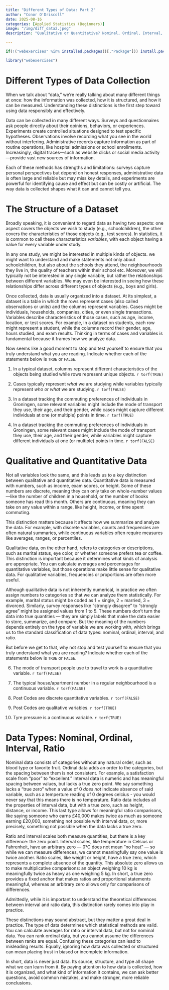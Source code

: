 ```yaml
---
title: "Different Types of Data: Part 2"
author: "Conor O'Driscoll"
date: 2025-08-16
categories: [Applied Statistics (Beginners)]
image: "/img/diff_data2.jpeg"
description: "Qualitative or Quantitative? Nominal, Ordinal, Interval, and Ratio."

---
```


``` r

if(!("webexercises" %in% installed.packages()[,"Package"])) install.packages("webexercises")

library("webexercises")

```


Different Types of Data Collection
======

When we talk about “data,” we’re really talking about many different things at once: how the information was collected, how it is structured, and how it can be measured. Understanding these distinctions is the first step toward using data responsibly and effectively.

Data can be collected in many different ways. Surveys and questionnaires ask people directly about their opinions, behaviors, or experiences. Experiments create controlled situations designed to test specific hypotheses. Observations involve recording what you see in the world without interfering. Administrative records capture information as part of routine operations, like hospital admissions or school enrollments. Increasingly, digital traces—such as website clicks or social media activity—provide vast new sources of information. 

Each of these methods has strengths and limitations: surveys capture personal perspectives but depend on honest responses, administrative data is often large and reliable but may miss key details, and experiments are powerful for identifying cause and effect but can be costly or artificial. The way data is collected shapes what it can and cannot tell you.


The Structure of a Dataset
======

Broadly speaking, it is convenient to regard data as having two aspects: one aspect covers the objects we wish to study (e.g., schoolchildren), the other covers the characteristics of those objects (e.g., test scores). In statistics, it is common to call these characteristics _variables_, with each object having a value for every variable under study. 

In any one study, we might be interested in multiple kinds of objects. we might want to understand and make statements not only about schoolchildren, but also about the schools they attend, the neighbourhoods they live in, the quality of teachers within their school etc. Moreover, we will typically not be interested in any single variable, but rather the relationships between different variables. We may even be interested in seeing how these relationships differ across different types of objects (e.g., boys and girls).

Once collected, data is usually organized into a dataset. At its simplest, a dataset is a table in which the rows represent cases (also called observations or units) and the columns represent variables. Cases might be individuals, households, companies, cities, or even single transactions. Variables describe characteristics of those cases, such as age, income, location, or test scores. For example, in a dataset on students, each row might represent a student, while the columns record their gender, age, hours studied, and exam results. Thinking in terms of cases and variables is fundamental because it frames how we analyze data.


::: {.webex-check .webex-box}

Now seems like a good moment to stop and test yourself to ensure that you truly understand what you are reading. Indicate whether each of the statements below is `TRUE` or `FALSE`.


1. In a typical dataset, columns represent different characteristics of the objects being studied while rows represent unique objects. `r torf(TRUE)`

2. Cases typically represent _what_ we are studying while variables typically represent _who or what_ we are studying. `r torf(FALSE)`

3. In a dataset tracking the commuting preferences of individuals in Groningen, some relevant variables might include the mode of transport they use, their age, and their gender, while cases might capture different individuals at one (or multiple) points in time. `r torf(TRUE)`

4. In a dataset tracking the commuting preferences of individuals in Groningen, some relevant cases might include the mode of transport they use, their age, and their gender, while variables might capture different individuals at one (or multiple) points in time. `r torf(FALSE)`

:::


Qualitative and Quantitative Data
======

Not all variables look the same, and this leads us to a key distinction between qualitative and quantitative data. Quantitative data is measured with numbers, such as income, exam scores, or height. Some of these numbers are discrete, meaning they can only take on whole-number values—like the number of children in a household, or the number of books someone has read this month. Others are continuous, meaning they can take on any value within a range, like height, income, or time spent commuting. 

This distinction matters because it affects how we summarize and analyze the data. For example, with discrete variables, counts and frequencies are often natural summaries, while continuous variables often require measures like averages, ranges, or percentiles.

Qualitative data, on the other hand, refers to categories or descriptions, such as marital status, eye color, or whether someone prefers tea or coffee. This distinction is important because it determines what kinds of analysis are appropriate. You can calculate averages and percentages for quantitative variables, but those operations make little sense for qualitative data. For qualitative variables, frequencies or proportions are often more useful.

Although qualitative data is not inherently numerical, in practice we often assign numbers to categories so that we can analyze them statistically. For example, marital status might be coded as 1 = single, 2 = married, 3 = divorced. Similarly, survey responses like “strongly disagree” to “strongly agree” might be assigned values from 1 to 5. These numbers don’t turn the data into true quantities — they are simply labels that make the data easier to store, summarize, and compare. But the meaning of the numbers depends entirely on the type of variable we are working with, which brings us to the standard classification of data types: nominal, ordinal, interval, and ratio.

::: {.webex-check .webex-box}

But before we get to that, why not stop and test yourself to ensure that you truly understand what you are reading? Indicate whether each of the statements below is `TRUE` or `FALSE`.

6. The mode of transport people use to travel to work is a quantitative variable. `r torf(FALSE)`

7. The typical house/apartment number in a regular neighbourhood is a continuous variable. `r torf(FALSE)`

8. Post Codes are discrete quantitative variables. `r torf(FALSE)`

9. Post Codes are qualitative variables. `r torf(TRUE)`

10. Tyre pressure is a continuous variable. `r torf(TRUE)`

:::


Data Types: Nominal, Ordinal, Interval, Ratio
=======

Nominal data consists of categories without any natural order, such as blood type or favorite fruit. Ordinal data adds an order to the categories, but the spacing between them is not consistent. For example, a satisfaction scale from “poor” to “excellent.” Interval data is numeric and has meaningful spacing between values, but lacks a true zero point. We say something lacks a "true zero" when a value of 0 _does not_ indicate absence of said variable, such as a temperture reading of 0 degrees celcius - you would never say that this means there is no temperature. Ratio data includes all the properties of interval data, but with a true zero, such as height, distance, or income. This last type allows for meaningful ratio comparisons, like saying someone who earns £40,000 makes twice as much as someone earning £20,000, something not possible with interval data, or, more precisely, something not possible when the data lacks a true zero.

::: callout-note

Ratio and interval scales both measure quantities, but there is a key difference: the zero point. Interval scales, like temperature in Celsius or Fahrenheit, have an arbitrary zero — 0°C does not mean “no heat” — so while we can measure differences, we cannot meaningfully say one value is twice another. Ratio scales, like weight or height, have a true zero, which represents a complete absence of the quantity. This absolute zero allows us to make multiplicative comparisons: an object weighing 10 kg is meaningfully twice as heavy as one weighing 5 kg. In short, a true zero provides a fixed anchor that makes ratios and proportional statements meaningful, whereas an arbitrary zero allows only for comparisons of differences.

Admittedly, while it is important to understand the theoretical differences between interval and ratio data, this distinction rarely comes into play in practice.

:::

These distinctions may sound abstract, but they matter a great deal in practice. The type of data determines which statistical methods are valid. You can calculate averages for ratio or interval data, but not for nominal data. You can rank ordinal data, but you cannot assume the differences between ranks are equal. Confusing these categories can lead to misleading results. Equally, ignoring how data was collected or structured can mean placing trust in biased or incomplete information.


In short, data is never just data. Its source, structure, and type all shape what we can learn from it. By paying attention to how data is collected, how it is organized, and what kind of information it contains, we can ask better questions, avoid common mistakes, and make stronger, more reliable conclusions.

